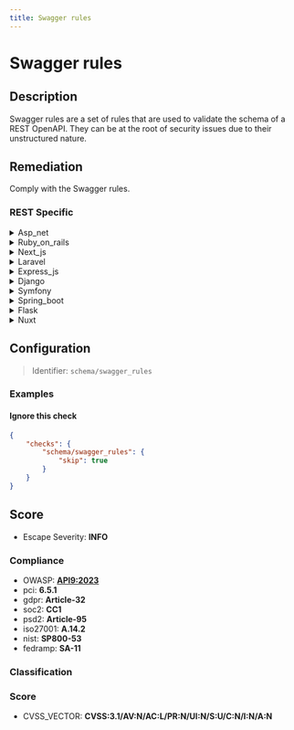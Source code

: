 ```yaml
---
title: Swagger rules
---
```


# Swagger rules

## Description

Swagger rules are a set of rules that are used to validate the schema of a REST OpenAPI.
They can be at the root of security issues due to their unstructured nature.


## Remediation

Comply with the Swagger rules.



### REST Specific

<details>
    <summary>Asp_net</summary>

Ensure that all user inputs are validated using strong type checking and regular expressions, and encode outputs to prevent XSS attacks. Implement proper exception handling to avoid revealing sensitive information in error messages. Regularly update the ASP.NET framework to patch known vulnerabilities.

</details>

<details>
    <summary>Ruby_on_rails</summary>

Ensure that you use strong parameters in Ruby on Rails to prevent mass assignment vulnerabilities. Always whitelist controller parameters to control which attributes should be allowed for mass updating.

</details>

<details>
    <summary>Next_js</summary>

Ensure server-side rendering processes user input securely to prevent XSS attacks, and validate all API requests to avoid injection vulnerabilities. Keep Next.js and its dependencies up to date to mitigate known vulnerabilities.

</details>

<details>
    <summary>Laravel</summary>

Ensure that all user inputs are properly sanitized and validated before processing. Utilize Laravel's built-in security features such as prepared statements, CSRF protection, and input validation rules to mitigate the risk of injection attacks and other vulnerabilities.

</details>

<details>
    <summary>Express_js</summary>

Ensure that all routes in the Express.js application are validated against a strict schema to prevent unstructured input, and implement middleware such as 'express-validator' for input validation to mitigate potential security vulnerabilities.

</details>

<details>
    <summary>Django</summary>

Ensure that Django's built-in protections against XSS, CSRF, and SQL injection are enabled and properly configured. Use Django's template system to automatically escape variables, and never mark safe any user-provided strings unless absolutely necessary. Regularly update the Django framework to incorporate security patches.

</details>

<details>
    <summary>Symfony</summary>

Ensure that all user inputs are properly sanitized and validated within your Symfony application. Use Symfony's built-in functions like 'filter_var' for input validation and 'htmlspecialchars' for output escaping to prevent XSS attacks. Additionally, leverage the 'ParamConverter' for automatic parameter conversion and validation, and consistently apply 'Security' annotations to enforce access controls on your controllers.

</details>

<details>
    <summary>Spring_boot</summary>

Ensure that your Spring Boot application is using the latest version of the Spring Framework, which includes security enhancements and bug fixes. Regularly update dependencies to mitigate known vulnerabilities. Additionally, implement proper input validation and output encoding to protect against injection attacks. Use Spring Security for comprehensive security configuration and enable CSRF protection. Always run your application as a user with the least necessary privileges.

</details>

<details>
    <summary>Flask</summary>

Ensure that all Flask routes and view functions properly validate and sanitize user input to prevent common vulnerabilities such as SQL injection, Cross-Site Scripting (XSS), and Cross-Site Request Forgery (CSRF). Utilize Flask extensions like Flask-WTF for form validation and Flask-Talisman for setting security-related HTTP headers.

</details>

<details>
    <summary>Nuxt</summary>

Ensure that all dynamic data is properly sanitized and validated on both the client and server sides to prevent XSS attacks. Use Nuxt.js's built-in escaping mechanisms to handle user-generated content safely, and regularly update dependencies to mitigate known vulnerabilities.

</details>

## Configuration

> Identifier: `schema/swagger_rules`



### Examples



#### Ignore this check

```json
{
    "checks": {
        "schema/swagger_rules": {
            "skip": true
        }
    }
}
```




## Score

- Escape Severity: **<span className="info-severityom">INFO</span>**

### Compliance

- OWASP: **[API9:2023](https://github.com/OWASP/API-Security/blob/master/editions/2023/en/0xa9-improper-inventory-management.md)**
- pci: **6.5.1**
- gdpr: **Article-32**
- soc2: **CC1**
- psd2: **Article-95**
- iso27001: **A.14.2**
- nist: **SP800-53**
- fedramp: **SA-11**

### Classification






### Score

- CVSS_VECTOR: **CVSS:3.1/AV:N/AC:L/PR:N/UI:N/S:U/C:N/I:N/A:N**


